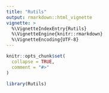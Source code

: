 ```yaml
---
title: "Rutils"
output: rmarkdown::html_vignette
vignette: >
  %\VignetteIndexEntry{Rutils}
  %\VignetteEngine{knitr::rmarkdown}
  %\VignetteEncoding{UTF-8}
---
```


```r
knitr::opts_chunk$set(
  collapse = TRUE,
  comment = "#>"
)
```



```r
library(Rutils)
```

